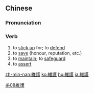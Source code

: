 {{also|维护}}
==Chinese==
{{zh-forms|s=维护}}

===Pronunciation===
{{zh-pron
|m=wéihù
|c=wai4 wu6
|mn=ûi-hō͘/twv:î-hō͘
|cat=v
}}

===Verb===
{{zh-verb}}

# to [[stick up]] for; to [[defend]]
# to [[save]] (honour, reputation, etc.)
# to [[maintain]]; to [[safeguard]]
# to [[assert]]

[[Category:Elementary Mandarin|糸08維護]]

[[zh-min-nan:維護]]
[[ko:維護]]
[[hu:維護]]
[[ja:維護]]